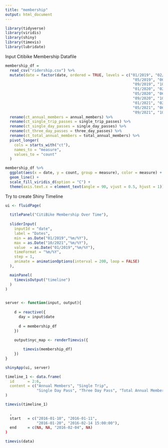 ```yaml
---
title: "membership"
output: html_document
---
```

```r
library(tidyverse)
library(viridis)
library(shiny)
library(timevis)
library(lubridate)
```

Input Citibike Membership Datafile
```r
membership_df = 
  read_csv("ridership.csv") %>%
  mutate(date = factor(date, ordered = TRUE, levels = c("01/2019", "02/2019", "03/2019", "04/2019",
                                                         "05/2019", "06/2019", "07/2019", "08/2019",
                                                         "09/2019", "10/2019", "11/2019", "12/2019",
                                                         "01/2020", "02/2020", "03/2020", "04/2020",
                                                         "05/2020", "06/2020", "07/2020", "08/2020",
                                                         "09/2020", "10/2020", "11/2020", "12/2020",
                                                         "01/2021", "02/2021", "03/2021", "04/2021",
                                                         "05/2021", "06/2021", "07/2021", "08/2021",
                                                         "09/2021", "10/2021"))) %>%
  rename(ct_annual_members = annual_members) %>%
  rename(ct_single_trip_passes = single_trip_passes) %>%
  rename(ct_single_day_passes = single_day_passes) %>%
  rename(ct_three_day_passes = three_day_passes) %>%
  rename(ct_total_annual_members = total_annual_members) %>%
  pivot_longer(
    cols = starts_with("ct"),
    names_to = "measure",
    values_to = "count"
  ) 

membership_df %>%
  ggplot(aes(x = date, y = count, group = measure), color = measure) +
  geom_line() +
  scale_fill_viridis_d(option = "C") +
  theme(axis.text.x = element_text(angle = 90, vjust = 0.5, hjust = 1))
```

Try to create Shiny Timeline

```r
ui <- fluidPage(
    
  titlePanel("CitiBike Membership Over Time"),
  
  sliderInput(
    inputId = "date",
    label = "Dates",
    min = as.Date("01/2019","%m/%Y"),
    max = as.Date("10/2021","%m/%Y"),
    value  = as.Date("01/2019","%m/%Y"),
    timeFormat = "%m/%Y",
    step = 1,
    animate = animationOptions(interval = 200, loop = FALSE)
  ),

  mainPanel(
    timevisOutput("timeline")
  )
)
    

server <- function(input, output){
    
    d = reactive({
      day = input$date
      
      d = membership_df 
    })
  
    output$nyc_map <- renderTimevis({

        timevis(membership_df)
    })
}

shinyApp(ui, server)
```

```r
timeline_1 <- data.frame(
  id      = 2:6,
  content = c("Annual Members", "Single Trip",
              "Single Day Pass", "Three Day Pass", "Total Annual Members")
)

timevis(timeline_1)
  
  ,
  start   = c("2016-01-10", "2016-01-11",
              "2016-01-20", "2016-02-14 15:00:00"),
  end     = c(NA, NA, "2016-02-04", NA)
)

timevis(data)
```

